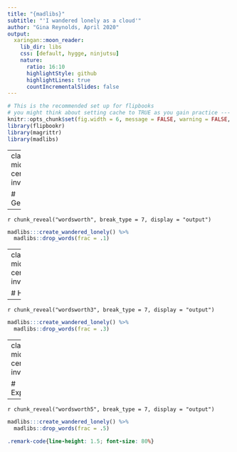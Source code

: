 ```yaml
---
title: "{madlibs}"
subtitle: "'I wandered lonely as a cloud'"
author: "Gina Reynolds, April 2020"
output:
  xaringan::moon_reader:
    lib_dir: libs
    css: [default, hygge, ninjutsu]
    nature:
      ratio: 16:10
      highlightStyle: github
      highlightLines: true
      countIncrementalSlides: false
---
```




```r
# This is the recommended set up for flipbooks
# you might think about setting cache to TRUE as you gain practice --- building flipbooks from scracth can be time consuming
knitr::opts_chunk$set(fig.width = 6, message = FALSE, warning = FALSE, comment = "", cache = FALSE, fig.retina = 3)
library(flipbookr)
library(magrittr)
library(madlibs)
```

---
class: middle, center, inverse

# Gentle

---

`r chunk_reveal("wordsworth", break_type = 7, display = "output")`

```r
madlibs:::create_wandered_lonely() %>% 
  madlibs::drop_words(frac = .1) 
```


---
class: middle, center, inverse

# Hard

---


`r chunk_reveal("wordsworth3", break_type = 7, display = "output")`

```r
madlibs:::create_wandered_lonely() %>% 
  madlibs::drop_words(frac = .3) 
```


---
class: middle, center, inverse

# Expert


---

`r chunk_reveal("wordsworth5", break_type = 7, display = "output")`

```r
madlibs:::create_wandered_lonely() %>% 
  madlibs::drop_words(frac = .5) 
```



```css
.remark-code{line-height: 1.5; font-size: 80%}
```
